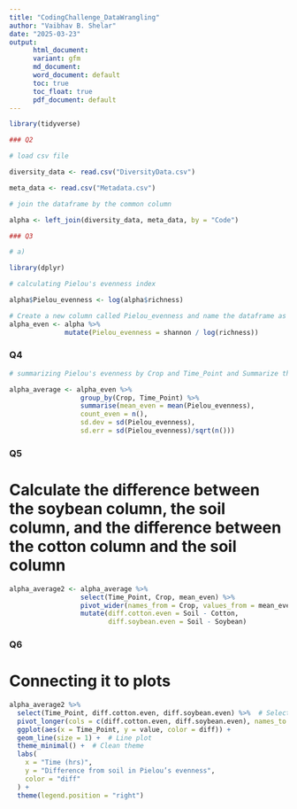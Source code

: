 ```yaml
---
title: "CodingChallenge_DataWrangling"
author: "Vaibhav B. Shelar"
date: "2025-03-23"
output: 
      html_document: 
      variant: gfm
      md_document:
      word_document: default
      toc: true
      toc_float: true
      pdf_document: default
---
```



```r
library(tidyverse)
```

```r
### Q2

# load csv file

diversity_data <- read.csv("DiversityData.csv")

meta_data <- read.csv("Metadata.csv")

# join the dataframe by the common column

alpha <- left_join(diversity_data, meta_data, by = "Code")
```

```r
### Q3

# a)

library(dplyr)

# calculating Pielou's evenness index

alpha$Pielou_evenness <- log(alpha$richness)

# Create a new column called Pielou_evenness and name the dataframe as alpha_even
alpha_even <- alpha %>%
              mutate(Pielou_evenness = shannon / log(richness))
```

### Q4

```r
# summarizing Pielou's evenness by Crop and Time_Point and Summarize the data

alpha_average <- alpha_even %>%
                  group_by(Crop, Time_Point) %>%
                  summarise(mean_even = mean(Pielou_evenness),
                  count_even = n(),
                  sd.dev = sd(Pielou_evenness),
                  sd.err = sd(Pielou_evenness)/sqrt(n()))
```

### Q5

# Calculate the difference between the soybean column, the soil column, and the difference between the cotton column and the soil column

```r
alpha_average2 <- alpha_average %>%
                  select(Time_Point, Crop, mean_even) %>%
                  pivot_wider(names_from = Crop, values_from = mean_even) %>%
                  mutate(diff.cotton.even = Soil - Cotton,
                         diff.soybean.even = Soil - Soybean)
```

### Q6

# Connecting it to plots

```r
alpha_average2 %>%
  select(Time_Point, diff.cotton.even, diff.soybean.even) %>%  # Select relevant columns
  pivot_longer(cols = c(diff.cotton.even, diff.soybean.even), names_to = "diff") %>%
  ggplot(aes(x = Time_Point, y = value, color = diff)) +
  geom_line(size = 1) +  # Line plot
  theme_minimal() +  # Clean theme
  labs(
    x = "Time (hrs)",
    y = "Difference from soil in Pielou’s evenness",
    color = "diff"
  ) + 
  theme(legend.position = "right")
```


